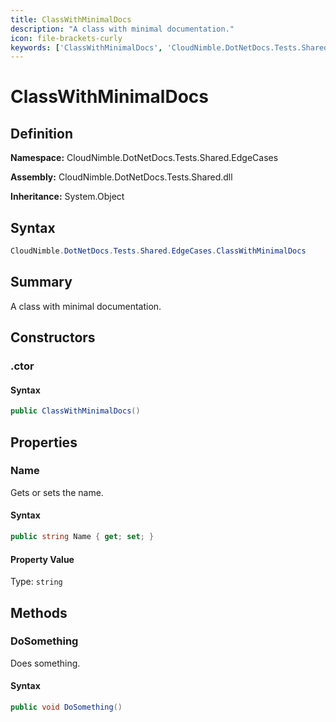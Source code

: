 ```yaml
---
title: ClassWithMinimalDocs
description: "A class with minimal documentation."
icon: file-brackets-curly
keywords: ['ClassWithMinimalDocs', 'CloudNimble.DotNetDocs.Tests.Shared.EdgeCases.ClassWithMinimalDocs', 'CloudNimble.DotNetDocs.Tests.Shared.EdgeCases', 'class', 'System.Object']
---
```


# ClassWithMinimalDocs

## Definition

**Namespace:** CloudNimble.DotNetDocs.Tests.Shared.EdgeCases

**Assembly:** CloudNimble.DotNetDocs.Tests.Shared.dll

**Inheritance:** System.Object

## Syntax

```csharp
CloudNimble.DotNetDocs.Tests.Shared.EdgeCases.ClassWithMinimalDocs
```

## Summary

A class with minimal documentation.

## Constructors

### .ctor

#### Syntax

```csharp
public ClassWithMinimalDocs()
```

## Properties

### Name

Gets or sets the name.

#### Syntax

```csharp
public string Name { get; set; }
```

#### Property Value

Type: `string`

## Methods

### DoSomething

Does something.

#### Syntax

```csharp
public void DoSomething()
```

